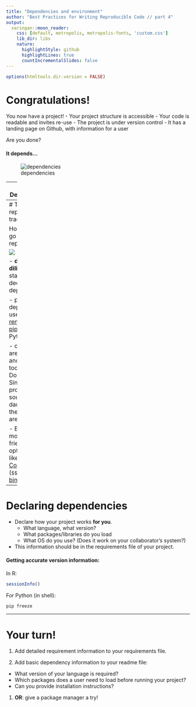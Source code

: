 ```yaml
---
title: "Dependencies and environment"
author: "Best Practices for Writing Reproducible Code // part 4"
output:
  xaringan::moon_reader:
    css: [default, metropolis, metropolis-fonts, 'custom.css']
    lib_dir: libs
    nature:
      highlightStyle: github
      highlightLines: true
      countIncrementalSlides: false
---
```

```r
options(htmltools.dir.version = FALSE)
```

# Congratulations!

You now have a project!
- Your project structure is accessible
- Your code is readable and invites re-use
- The project is under version control
- It has a landing page on Github, with information for a user

Are you done?

#### It depends...

![dependencies](https://inlooxcdn.azureedge.net/var/corporate_site/storage/images/media/images/blog/project-dependencies-header/940680-2-eng-GB/project-dependencies-header.jpg)

---
# Dependencies

Dependencies and versions can stop your users/readers from being able to run your code.

For example: this code written in Python 2.7:
```python
print "Hello world!"
```
```python
print("Hello world!")
```


No longer works in Python 3!
```python
print "Hello world!"
```
```
  File "/var/folders/96/r1yycxlj28958p1cdynhbyzw0000gn/T/Rtmpa0OGSM/chunk-code-b08d2b78904b.txt", line 1
    print "Hello world!"
                       ^
SyntaxError: Missing parentheses in call to 'print'. Did you mean print("Hello world!")?
```

Instead, we write:
```python
print("Hello world!")
```

---
# The reproducibility trade-off

How far do you go towards reproducibility?

![](images/dependencytradeoff.svg)


- **due diligence** starts at declaring dependencies.

- packaging dependencies uses tools like [renv](https://rstudio.github.io/renv/) (for R), or [pipenv](https://packaging.python.org/tutorials/managing-dependencies/) (for Python).

- containers are awesome, and container tools like Docker and Singularity probably sound more daunting than they actually are.

- But! Even more user-friendly options exist: like [CodeOcean](https://codeocean.com) (`$$$`) and [binder](https://mybinder.org/) (free!)

---

# Declaring dependencies

- Declare how your project works **for you**.
  - What language, what version?
  - What packages/libraries do you load
  - What OS do you use? (Does it work on your collaborator's system?)

- This information should be in the requirements file of your project.

#### Getting accurate version information:

In R:
```r
sessionInfo()
```

For Python (in shell):
```bash
pip freeze
```


---
# Your turn!

1. Add detailed requirement information to your requirements file.

1. Add basic dependency information to your readme file:
  - What version of your language is required?
  - Which packages does a user need to load before running your project?
  - Can you provide installation instructions?
  
1. **OR**: give a package manager a try!

